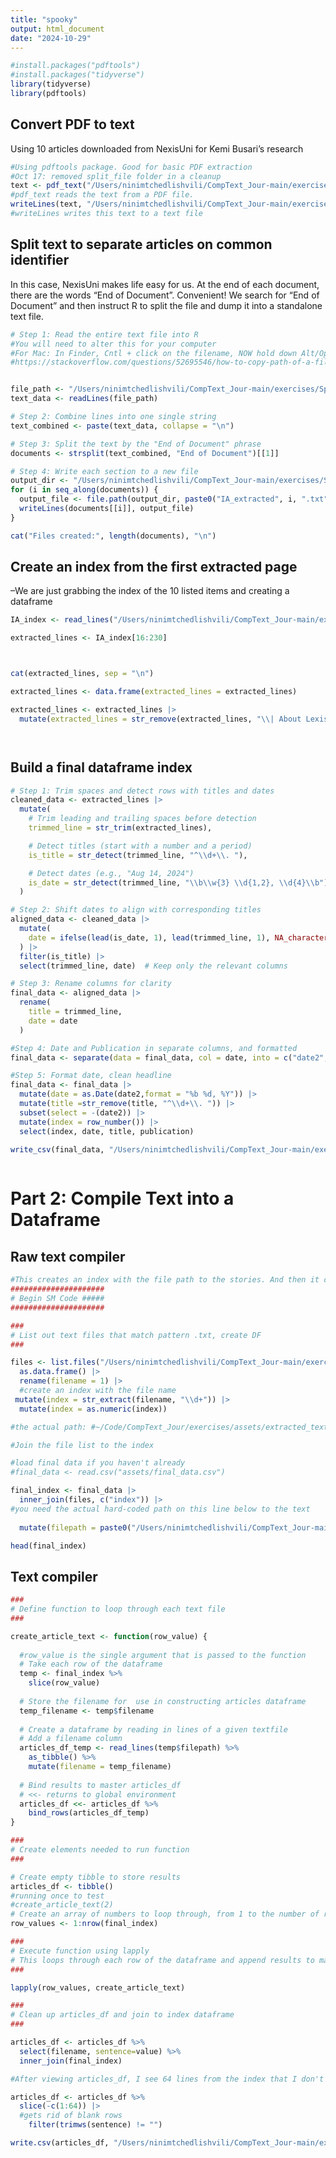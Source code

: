 ```yaml
---
title: "spooky"
output: html_document
date: "2024-10-29"
---
```


```r
#install.packages("pdftools")
#install.packages("tidyverse")
library(tidyverse)
library(pdftools)
```

## Convert PDF to text

Using 10 articles downloaded from NexisUni for Kemi Busari's research
```r
#Using pdftools package. Good for basic PDF extraction
#Oct 17: removed split_file folder in a cleanup
text <- pdf_text("/Users/ninimtchedlishvili/CompText_Jour-main/exercises/Spooky_Nini/Asian_Indian_Women_NYT_LAT_USAT.PDF")
#pdf_text reads the text from a PDF file.
writeLines(text, "/Users/ninimtchedlishvili/CompText_Jour-main/exercises/Spooky_Nini/Asian_Indian_Women_NYT_LAT_USAT.txt")
#writeLines writes this text to a text file
```


## Split text to separate articles on common identifier

In this case, NexisUni makes life easy for us. At the end of each document, there are the words "End of Document". Convenient! We search for "End of Document" and then instruct R to split the file and dump it into a standalone text file.
```r
# Step 1: Read the entire text file into R
#You will need to alter this for your computer
#For Mac: In Finder, Cntl + click on the filename, NOW hold down Alt/Option, and an item to copy file path will appear as Copy "Filename" as Pathname 
#https://stackoverflow.com/questions/52695546/how-to-copy-path-of-a-file-in-mac-os


file_path <- "/Users/ninimtchedlishvili/CompText_Jour-main/exercises/Spooky_Nini/Asian_Indian_Women_NYT_LAT_USAT.txt"
text_data <- readLines(file_path)

# Step 2: Combine lines into one single string
text_combined <- paste(text_data, collapse = "\n")

# Step 3: Split the text by the "End of Document" phrase
documents <- strsplit(text_combined, "End of Document")[[1]]

# Step 4: Write each section to a new file
output_dir <- "/Users/ninimtchedlishvili/CompText_Jour-main/exercises/Spooky_Nini/IA_extracted/"
for (i in seq_along(documents)) {
  output_file <- file.path(output_dir, paste0("IA_extracted", i, ".txt"))
  writeLines(documents[[i]], output_file)
}

cat("Files created:", length(documents), "\n")
```

## Create an index from the first extracted page
--We are just grabbing the index of the 10 listed items and creating a dataframe
```r

IA_index <- read_lines("/Users/ninimtchedlishvili/CompText_Jour-main/exercises/Spooky_Nini/IA_extracted/IA_extracted1.txt")

extracted_lines <- IA_index[16:230]



cat(extracted_lines, sep = "\n")

extracted_lines <- data.frame(extracted_lines = extracted_lines)

extracted_lines <- extracted_lines |> 
  mutate(extracted_lines = str_remove(extracted_lines, "\\| About LexisNexis | Privacy Policy | Terms & Conditions | Copyright © 2020 LexisNexis"))




```

## Build a final dataframe index

```r
# Step 1: Trim spaces and detect rows with titles and dates
cleaned_data <- extracted_lines |>
  mutate(
    # Trim leading and trailing spaces before detection
    trimmed_line = str_trim(extracted_lines),  

    # Detect titles (start with a number and a period)
    is_title = str_detect(trimmed_line, "^\\d+\\. "),  

    # Detect dates (e.g., "Aug 14, 2024")
    is_date = str_detect(trimmed_line, "\\b\\w{3} \\d{1,2}, \\d{4}\\b")
  )

```

```r

# Step 2: Shift dates to align with corresponding titles
aligned_data <- cleaned_data |>
  mutate(
    date = ifelse(lead(is_date, 1), lead(trimmed_line, 1), NA_character_)  # Shift date to title's row
  ) |>
  filter(is_title) |>
  select(trimmed_line, date)  # Keep only the relevant columns

```

```r

# Step 3: Rename columns for clarity
final_data <- aligned_data |>
  rename(
    title = trimmed_line,
    date = date
  )

```

```r

#Step 4: Date and Publication in separate columns, and formatted
final_data <- separate(data = final_data, col = date, into = c("date2", "publication"), sep = "  ", extra = "merge", fill = "right")

```

```r

#Step 5: Format date, clean headline
final_data <- final_data |> 
  mutate(date = as.Date(date2,format = "%b %d, %Y")) |> 
  mutate(title =str_remove(title, "^\\d+\\. ")) |> 
  subset(select = -(date2)) |> 
  mutate(index = row_number()) |> 
  select(index, date, title, publication)

write_csv(final_data, "/Users/ninimtchedlishvili/CompText_Jour-main/exercises/Spooky_Nini/final_data.csv")
  
```

# Part 2: Compile Text into a Dataframe

## Raw text compiler 
```r
#This creates an index with the file path to the stories. And then it compiles the stories into a dataframe
#####################
# Begin SM Code #####
#####################

###
# List out text files that match pattern .txt, create DF
###

files <- list.files("/Users/ninimtchedlishvili/CompText_Jour-main/exercises/Spooky_Nini/extracted_text", pattern="*.txt") %>% 
  as.data.frame() |> 
  rename(filename = 1) |> 
  #create an index with the file name
 mutate(index = str_extract(filename, "\\d+")) |> 
  mutate(index = as.numeric(index))

```

```r

#the actual path: #~/Code/CompText_Jour/exercises/assets/extracted_text

#Join the file list to the index

#load final data if you haven't already
#final_data <- read.csv("assets/final_data.csv")

final_index <- final_data |> 
  inner_join(files, c("index")) |> 
#you need the actual hard-coded path on this line below to the text
  
  mutate(filepath = paste0("/Users/ninimtchedlishvili/CompText_Jour-main/exercises/Spooky_Nini/extracted_text/", filename))

head(final_index)
```

## Text compiler
```r
###
# Define function to loop through each text file 
###

create_article_text <- function(row_value) {
  
  #row_value is the single argument that is passed to the function
  # Take each row of the dataframe
  temp <- final_index %>%
    slice(row_value)
  
  # Store the filename for  use in constructing articles dataframe
  temp_filename <- temp$filename
  
  # Create a dataframe by reading in lines of a given textfile
  # Add a filename column 
  articles_df_temp <- read_lines(temp$filepath) %>%
    as_tibble() %>%
    mutate(filename = temp_filename)
  
  # Bind results to master articles_df
  # <<- returns to global environment
  articles_df <<- articles_df %>%
    bind_rows(articles_df_temp)
}

###
# Create elements needed to run function
###

# Create empty tibble to store results
articles_df <- tibble()
#running once to test
#create_article_text(2) 
# Create an array of numbers to loop through, from 1 to the number of rows in our index dataframe 
row_values <- 1:nrow(final_index)

###
# Execute function using lapply
# This loops through each row of the dataframe and append results to master file
###

lapply(row_values, create_article_text)

###
# Clean up articles_df and join to index dataframe
###

articles_df <- articles_df %>%
  select(filename, sentence=value) %>%
  inner_join(final_index)

#After viewing articles_df, I see 64 lines from the index that I don't need. Cutting them 

articles_df <- articles_df %>%
  slice(-c(1:64)) |> 
  #gets rid of blank rows
    filter(trimws(sentence) != "") 

write.csv(articles_df, "/Users/ninimtchedlishvili/CompText_Jour-main/exercises/Spooky_Nini/extracted_text/IA_extracted_final.csv")

```
